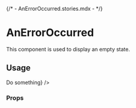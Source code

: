 {/* - AnErrorOccurred.stories.mdx - */}


<Meta title="components/AnErrorOccurred" />

# AnErrorOccurred

This component is used to display an empty state.

## Usage

<Canvas>
  <Story name="base">
    <Main>
      <AnErrorOccurred
        content={{
          id: 'app.components.EmptyStateLayout.content-document',
          defaultMessage: 'An error occured',
        }}
        action={<Button>Do something</Button>}
      />
    </Main>
  </Story>
</Canvas>

### Props

<ArgsTable of={AnErrorOccurred} />
